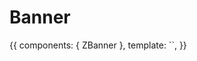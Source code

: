 
<Meta title="Molecules/Banner" component={ZBanner} />

# Banner

<Props of={ZBanner} />

<Preview>
  <Story name="Common">
    {{
        components: { ZBanner },
        template: `<ZBanner
          title="Poznaj ZHP"
          content="Lorem ipsum dolor sit amet, consectetur adipiscing elit. Morbi tempus euismod libero, et varius lorem rutrum ut. Class aptent taciti sociosqu ad litora torquent per conubia nostra, per inceptos himenaeos. Morbi in nibh luctus, fermentum arcu sit amet, tincidunt nisl. Maecenas malesuada nisl eu elit dignissim, et tempor odio feugiat."
          :call-to-actions="[{name: 'Jak zacząć?', to: '#'}, {name: 'Ile kosztuje harcerstwo?', to: '#'}, {name: 'Gdzie zacząć?', to: '#'}]"
          src-image="https://zhp.pl/wp-content/uploads/2020/06/News-podsumowanie-na-obozie-kopia-850x468.png"
          :sources-image="[
            {
              srcset: 'https://zhp.pl/wp-content/uploads/2020/06/News-podsumowanie-na-obozie-kopia-850x468.png',
              media: '(min-width: 640px)',
              type: 'image/png'
            },
            {
              srcset: 'https://zhp.pl/wp-content/uploads/2020/06/News-podsumowanie-na-obozie-kopia-850x468.png'
            }
          ]"
        />`,
    }}
  </Story>
</Preview>
